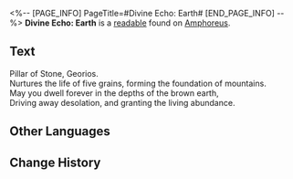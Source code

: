 <%-- [PAGE_INFO]
PageTitle=#Divine Echo: Earth#
[END_PAGE_INFO] --%>
{{Readable Infobox
|id           = 543
|partIds      = 190872
|title        = 
|image        = Item Divine Echo- Earth.png
|world        = Amphoreus
|parts        = 1
|author       = <!--to be added-->
|description  = A memory left by a Titan's Miracle. Only those who have received divine blessings can hear such holy resonance... Listen, the depths of the fractured earth wail in sorrow.
|part1        = Divine Echo: Earth
|source1      = {{cx|Source missing}}
|characters   = Georios
|factions     = 
}}
'''Divine Echo: Earth''' is a [[readable]] found on [[Amphoreus]].
<!--
==Location==
{{Map Embed|<map name>|<marker id>}}
-->
==Text==
Pillar of Stone, Georios.<br />
Nurtures the life of five grains, forming the foundation of mountains.<br />
May you dwell forever in the depths of the brown earth,<br />
Driving away desolation, and granting the living abundance.

<!--
==Trivia==
* 
-->
==Other Languages==
{{Other Languages
|en   = Divine Echo: Earth
|zhs  = 神性的回响：大地
|zht  = 神性的迴響：大地
|ja   = 神性の反響：大地
|ko   = 신성의 메아리: 대지
|es   = Eco divino: la Tierra
|fr   = Écho divin&nbsp;: Terre
|ru   = Отголосок божественности: Земля
|th   = แว่วเสียงศักดิ์สิทธิ์: ปฐพี
|vi   = Tiếng Vọng Thần Tính: Mặt Đất
|de   = Göttliches Echo: Erde
|id   = Gema Ilahi: Tanah Kehidupan
|pt   = Eco Divino: Terra
}}

==Change History==
{{Change History|3.3}}